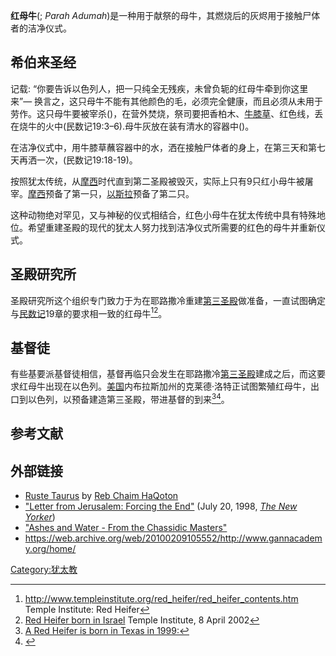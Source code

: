 '''红母牛'''({{lang-he|פרה אדמה}}; ''Parah Adumah'')是一种用于献祭的母牛，其燃烧后的灰烬用于接触尸体者的洁净仪式。 

==希伯来圣经==
{{bibleverse||民数记|19:2|HE}}记载: “你要告诉以色列人，把一只纯全无残疾，未曾负轭的红母牛牵到你这里来”— 换言之，这只母牛不能有其他颜色的毛，必须完全健康，而且必须从未用于劳作。这只母牛要被宰杀({{bibleverse||民数记|19:3|HE}})，在营外焚烧，祭司要把香柏木、[[牛膝草|牛膝草]]、红色线，丢在烧牛的火中(民数记19:3–6).母牛灰放在装有清水的容器中({{bibleverse||民数记|19:9|HE}})。 

在洁净仪式中，用牛膝草蘸容器中的水，洒在接触尸体者的身上，在第三天和第七天再洒一次，(民数记19:18-19)。

按照犹太传统，从[[摩西|摩西]]时代直到第二圣殿被毁灭，实际上只有9只红小母牛被屠宰。[[摩西|摩西]]预备了第一只，[[以斯拉|以斯拉]]预备了第二只。 

这种动物绝对罕见，又与神秘的仪式相结合，红色小母牛在犹太传统中具有特殊地位。希望重建圣殿的现代的犹太人努力找到洁净仪式所需要的红色的母牛并重新仪式。

==圣殿研究所==
{{Main|圣殿研究所}}
圣殿研究所这个组织专门致力于为在耶路撒冷重建[[第三圣殿|第三圣殿]]做准备，一直试图确定与[[民数记|民数记]]19章的要求相一致的红母牛<ref>http://www.templeinstitute.org/red_heifer/red_heifer_contents.htm Temple Institute: Red Heifer</ref><ref name=numbers19>[http://www.templeinstitute.org/archive/red_heifer_born.htm Red Heifer born in Israel] Temple Institute, 8 April 2002</ref>。 

==基督徒==
有些基要派基督徒相信，基督再临只会发生在耶路撒冷[[第三圣殿|第三圣殿]]建成之后，而这要求红母牛出现在以色列。[[美国|美国]]内布拉斯加州的克莱德·洛特正试图繁殖红母牛，出口到以色列，以预备建造第三圣殿，带进基督的到来<ref>[http://www.greatdreams.com/sacred/red-heifer.htm A Red Heifer is born in Texas in 1999:]</ref><ref>{{Cite web |url=http://www.knowledgeofjesus.org/letters/1999/April_1999.html |title=Interview with Clyde Lott, a cattle breeder in Nebraska attempting to breed red heifers and export them to Israel, specifically to the Temple Institute: |access-date=2010-02-15 |archive-url=https://web.archive.org/web/20150224153820/http://www.knowledgeofjesus.org/letters/1999/April_1999.html |archive-date=2015-02-24 |dead-url=yes }}</ref>。 

==参考文献==
{{reflist|2}}

==外部链接==
*[http://rchaimqoton.blogspot.com/2006/03/ruste-taurus.html Ruste Taurus] by [http://rchaimqoton.blogspot.com Reb Chaim HaQoton]
*[https://web.archive.org/web/20080725012030/http://www.lawrencewright.com/art-jerusalem.html "Letter from Jerusalem: Forcing the End"] (July 20, 1998, ''[[The_New_Yorker|The New Yorker]]'')
*[http://www.chabad.org/library/article_cdo/aid/1504/jewish/Ashes-and-Water.htm "Ashes and Water - From the Chassidic Masters"] {{Wayback|url=http://www.chabad.org/library/article_cdo/aid/1504/jewish/Ashes-and-Water.htm |date=20090202060330 }}
*https://web.archive.org/web/20100209105552/http://www.gannacademy.org/home/

[[Category:犹太教|Category:犹太教]]